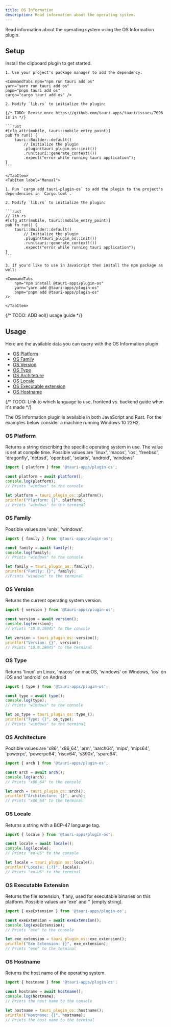 ```yaml
---
title: OS Information
description: Read information about the operating system.
---
```



<PluginLinks plugin="os" />

Read information about the operating system using the OS Information plugin.

## Setup

Install the clipboard plugin to get started.

<Tabs>
    <TabItem label="Automatic">

    1. Use your project's package manager to add the dependency:

    <CommandTabs npm="npm run tauri add os"
    yarn="yarn run tauri add os"
    pnpm="pnpm tauri add os"
    cargo="cargo tauri add os" />

    2. Modify `lib.rs` to initialize the plugin:

    {/* TODO: Revise once https://github.com/tauri-apps/tauri/issues/7696 is in */}

    ```rust
    #[cfg_attr(mobile, tauri::mobile_entry_point)]
    pub fn run() {
        tauri::Builder::default()
            // Initialize the plugin
            .plugin(tauri_plugin_os::init())
            .run(tauri::generate_context!())
            .expect("error while running tauri application");
    }
    ```

    </TabItem>
    <TabItem label="Manual">

    1. Run `cargo add tauri-plugin-os` to add the plugin to the project's dependencies in `Cargo.toml`.

    2. Modify `lib.rs` to initialize the plugin:

    ```rust
    // lib.rs
    #[cfg_attr(mobile, tauri::mobile_entry_point)]
    pub fn run() {
        tauri::Builder::default()
            // Initialize the plugin
            .plugin(tauri_plugin_os::init())
            .run(tauri::generate_context!())
            .expect("error while running tauri application");
    }
    ```

    3. If you'd like to use in JavaScript then install the npm package as well:

    <CommandTabs
        npm="npm install @tauri-apps/plugin-os"
        yarn="yarn add @tauri-apps/plugin-os"
        pnpm="pnpm add @tauri-apps/plugin-os"
    />

    </TabItem>

</Tabs>

{/* TODO: ADD eol() usage guide */}

## Usage

Here are the available data you can query with the OS Information plugin:

- [OS Platform](#os-platform)
- [OS Family](#os-family)
- [OS Version](#os-version)
- [OS Type](#os-type)
- [OS Architeture](#os-architecture)
- [OS Locale](#os-locale)
- [OS Executable extension](#os-executable-extension)
- [OS Hostname](#os-hostname)

{/* TODO: Link to which language to use, frontend vs. backend guide when it's made */}

The OS Information plugin is available in both JavaScript and Rust. For the examples below consider a machine running Windows 10 22H2.

### OS Platform

Returns a string describing the specific operating system in use. The value is set at compile time. Possible values are 'linux', 'macos', 'ios', 'freebsd', 'dragonfly', 'netbsd', 'openbsd', 'solaris', 'android', 'windows'

<Tabs>
<TabItem label="JavaScript">

```js
import { platform } from '@tauri-apps/plugin-os';

const platform = await platform();
console.log(platform);
// Prints "windows" to the console
```

</TabItem>
<TabItem label="Rust">

```rust
let platform = tauri_plugin_os::platform();
println!("Platform: {}", platform);
// Prints "windows" to the terminal
```

</TabItem>
</Tabs>

### OS Family

Possible values are 'unix', 'windows'.

<Tabs>
<TabItem label="JavaScript">

```js
import { family } from '@tauri-apps/plugin-os';

const family = await family();
console.log(family);
// Prints "windows" to the console
```

</TabItem>
<TabItem label="Rust">

```rust
let family = tauri_plugin_os::family();
println!("Family: {}", family);
//Prints "windows" to the terminal
```

</TabItem>
</Tabs>

### OS Version

Returns the current operating system version.

<Tabs>
<TabItem label="JavaScript">

```js
import { version } from '@tauri-apps/plugin-os';

const version = await version();
console.log(version);
// Prints "10.0.19045" to the console
```

</TabItem>
<TabItem label="Rust">

```rust
let version = tauri_plugin_os::version();
println!("Version: {}", version);
// Prints "10.0.19045" to the terminal

```

</TabItem>
</Tabs>

### OS Type

Returns 'linux' on Linux, 'macos' on macOS, 'windows' on Windows, 'ios' on iOS and 'android' on Android

<Tabs>
<TabItem label="JavaScript">

```js
import { type } from '@tauri-apps/plugin-os';

const type = await type();
console.log(type);
// Prints "windows" to the console
```

</TabItem>
<TabItem label="Rust">

```rust
let os_type = tauri_plugin_os::type_();
println!("Type: {}", os_type);
// Prints "windows" to the terminal

```

</TabItem>
</Tabs>

### OS Architecture

Possible values are 'x86', 'x86_64', 'arm', 'aarch64', 'mips', 'mips64', 'powerpc', 'powerpc64', 'riscv64', 's390x', 'sparc64'.

<Tabs>
<TabItem label="JavaScript">

```js
import { arch } from '@tauri-apps/plugin-os';

const arch = await arch();
console.log(arch);
// Prints "x86_64" to the console
```

</TabItem>
<TabItem label="Rust">

```rust
let arch = tauri_plugin_os::arch();
println!("Architecture: {}", arch);
// Prints "x86_64" to the terminal

```

</TabItem>
</Tabs>

### OS Locale

Returns a string with a BCP-47 language tag.

<Tabs>
<TabItem label="JavaScript">

```js
import { locale } from '@tauri-apps/plugin-os';

const locale = await locale();
console.log(locale);
// Prints "en-US" to the console
```

</TabItem>
<TabItem label="Rust">

```rust
let locale = tauri_plugin_os::locale();
println!("Locale: {:?}", locale);
// Prints "en-US" to the terminal

```

</TabItem>
</Tabs>

### OS Executable Extension

Returns the file extension, if any, used for executable binaries on this platform. Possible values are 'exe' and '' (empty string).

<Tabs>
<TabItem label="JavaScript">

```js
import { exeExtension } from '@tauri-apps/plugin-os';

const exeExtension = await exeExtension();
console.log(exeExtension);
// Prints "exe" to the console
```

</TabItem>
<TabItem label="Rust">

```rust
let exe_extension = tauri_plugin_os::exe_extension();
println!("Exe Extension: {}", exe_extension);
// Prints "exe" to the terminal

```

</TabItem>
</Tabs>

### OS Hostname

Returns the host name of the operating system.

<Tabs>
<TabItem label="JavaScript">

```js
import { hostname } from '@tauri-apps/plugin-os';

const hostname = await hostname();
console.log(hostname);
// Prints the host name to the console
```

</TabItem>
<TabItem label="Rust">

```rust
let hostname = tauri_plugin_os::hostname();
println!("Hostname: {}", hostname);
// Prints the host name to the terminal

```

</TabItem>
</Tabs>

